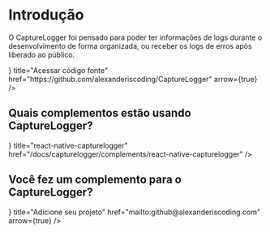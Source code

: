 # Introdução


O CaptureLogger foi pensado para poder ter informações de logs durante o desenvolvimento de forma organizada, ou receber os logs de erros após liberado ao público.

<div className="docs-cards mt-4 gap-4">
  <Card icon={<CodeBracketIcon className="w-6 h-6" aria-hidden="true" />} title="Acessar código fonte" href="https://github.com/alexanderiscoding/CaptureLogger" arrow={true} />
</div>

## Quais complementos estão usando CaptureLogger?

<div className="docs-cards mt-4 gap-4">
  <Card icon={<ArchiveBoxIcon className="w-6 h-6" aria-hidden="true" />} title="react-native-capturelogger" href="/docs/capturelogger/complements/react-native-capturelogger" />
</div>

## Você fez um complemento para o CaptureLogger?

<div className="docs-cards mt-4 gap-4">
  <Card icon={<AtSymbolIcon className="w-6 h-6" aria-hidden="true" />} title="Adicione seu projeto" href="mailto:github@alexanderiscoding.com" arrow={true} />
</div>
